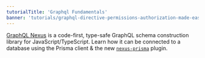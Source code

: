 ```yaml
---
tutorialTitle: 'Graphql Fundamentals'
banner: 'tutorials/graphql-directive-permissions-authorization-made-easy.png'
---
```


[GraphQL Nexus](https://nexus.js.org/) is a code-first, type-safe GraphQL schema construction library for JavaScript/TypeScript.
Learn how it can be connected to a database using the Prisma client & the new [`nexus-prisma`](https://github.com/prisma/nexus-prisma) plugin.
